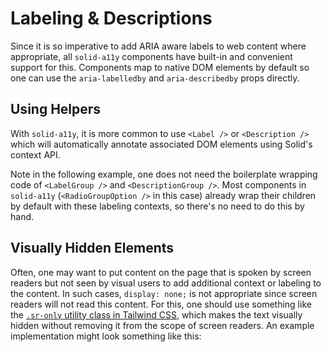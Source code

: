 

# Labeling & Descriptions

Since it is so imperative to add ARIA aware labels to web content where appropriate, all
`solid-a11y` components have built-in and convenient support for this. Components map to native DOM
elements by default so one can use the `aria-labelledby` and `aria-describedby` props directly.

<CodeSampleShowcase source={ProcessedManualExample} />

## Using Helpers

With `solid-a11y`, it is more common to use `<Label />` or `<Description />` which will
automatically annotate associated DOM elements using Solid's context API.

<CodeSampleShowcase source={ProcessedAutomaticWrappedExample} />

Note in the following example, one does not need the boilerplate wrapping code of `<LabelGroup />`
and `<DescriptionGroup />`. Most components in `solid-a11y` (`<RadioGroupOption />` in this case)
already wrap their children by default with these labeling contexts, so there's no need to do this
by hand.

<CodeSampleShowcase source={ProcessedAutomaticExample} />

## Visually Hidden Elements

Often, one may want to put content on the page that is spoken by screen readers but not seen by
visual users to add additional context or labeling to the content. In such cases, `display: none;`
is not appropriate since screen readers will not read this content. For this, one should use
something like the [`.sr-only` utility class in Tailwind CSS][tailwind_sr_only], which makes the
text visually hidden without removing it from the scope of screen readers. An example implementation
might look something like this:

<CodeSampleShowcase source={ProcessedSROnlyCSS} />

[tailwind_sr_only]: https://tailwindcss.com/docs/screen-readers
